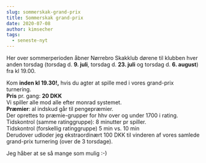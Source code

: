 ```yaml
---
slug: sommerskak-grand-prix
title: Sommerskak grand-prix
date: 2020-07-08
author: kimsecher
tags:
  - seneste-nyt
---
```

<!-- wp:paragraph -->
<p>Her over sommerperioden åbner Nørrebro Skakklub dørene til klubben hver anden torsdag (torsdag d. <strong>9. juli</strong>, torsdag d. <strong>23. juli</strong> og torsdag d. <strong>6. august</strong>) fra kl 19.00.</p>
<!-- /wp:paragraph -->

<!-- wp:paragraph -->
<p>Kom <strong>inden kl 19.30!,</strong> hvis du agter at spille med i vores grand-prix turnering.<br><strong>Pris</strong> pr. gang: <strong>20 DKK</strong><br>Vi spiller alle mod alle efter monrad systemet.<br><strong>Præmier</strong>: al indskud går til pengepræmier.<br>Der oprettes to præmie-grupper for hhv over og under 1700 i rating.<br>Tidskontrol (samme ratinggruppe): 8 minutter pr spiller.<br>Tidskontrol (forskellig ratinggruppe) 5 min vs. 10 min<br>Derudover udloder jeg ekstraordinært 100 DKK til vinderen af vores samlede grand-prix turnering (over de 3 torsdage).</p>
<!-- /wp:paragraph -->

<!-- wp:paragraph -->
<p>Jeg håber at se så mange som mulig :-)</p>
<!-- /wp:paragraph -->
